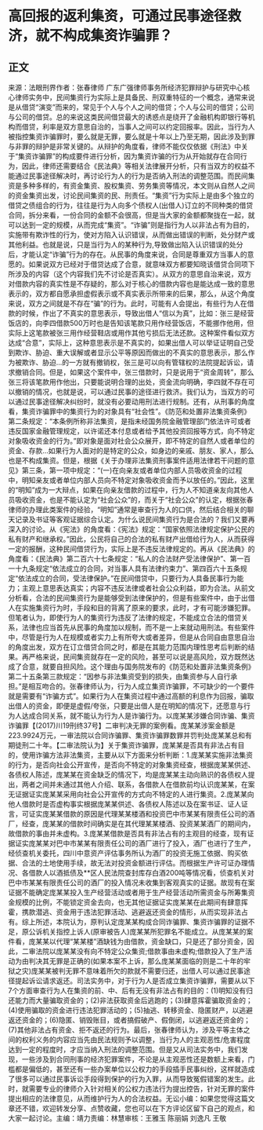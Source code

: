 # 高回报的返利集资，可通过民事途径救济，就不构成集资诈骗罪？
## 正文
来源：法眼刑界作者：张春律师 广东广强律师事务所经济犯罪辩护与研究中心核心律师实务中，民间集资行为实际上是具备民、刑双重特征的一个概念，通常来说是从借贷“演变”而来的，常见于个人与个人之间的借贷；个人与公司的借贷；公司与公司的借贷。总的来说这类民间借贷最大的诱惑点是绕开了金融机构即银行等机构而借贷，利率是双方意思自治的，当事人之间可以约定回报率。因此，当行为人被指控集资诈骗罪时，要么就是无罪，要么就是十年以上乃至无期，因此涉及到罪与非罪的辩护是非常关键的。从辩护的角度看，律师不能仅仅依据《刑法》中关于“集资诈骗罪”的构成要件进行分析，因为集资诈骗的行为从开始就存在合同行为，因此，律师还需要结合《民法典》等相关法律展开分析，只有当双方的权益不能通过民事途径解决时，再讨论行为人的行为是否纳入刑法的调整范围。而民间集资是多种多样的，有资金集资、股权集资、劳务集资等情况，本文则从自然人之间的资金集资出发，讨论民间集资的民、刑责任。“集资”行为实际上是由多个独立的借贷之债组合的行为，往往是行为人向多个债权人(出借人)订立的不同种类的借贷合同，拆分来看，一份合同的金额不会很高，但是当大家的金额都聚拢在一起，就可以达到一定的规模，从而完成“集资”。“诈骗”则是指行为人以非法占有为目的，实施带有欺诈性的行为，使对方陷入认识错误，从而做出错误的判断，处分财产或其他利益。也就是说，只是当行为人的某种行为,导致做出陷入认识错误的处分后，才能认定“诈骗”行为的存在。从民事的角度来说，合同是尊重双方当事人的意愿的。如果说双方已经对于借贷达成了合意，就意味双方都要知晓该借贷合同项下所涉及的内容（这个内容我们先不讨论是否真实）。从双方的意思自治来说，双方对借款内容的真实性是不存疑的，那么对于核心的借款内容也是能达成一致的意思表示的，双方都自愿承担虚假表示或不真实表示所带来的后果，那么，从这个角度来说，双方之间就是不存在“骗”的行为。此时，可能有人会提出，有些行为人在借款的时候，作出了不真实的意思表示，导致出借人“信以为真”，比如：张三是经营饭店的，向李四借款500万时也是告知该笔款只用作经营饭店，不能挪作他用，但实际上这笔款被张三用作经营鞋店或用作其他亏损后无法还款。这种案件看似双方达成“合意”，实际上，这种意思表示是不真实的，如果出借人可以举证证明自己受到欺诈、胁迫、重大误解或者显示公平等原因而做出的不真实的意思表示，那么作为被欺诈、胁迫...的一方就有撤销权，张三是可以向有管辖权的法院提起诉讼，请求撤销合同。但是，如果这个案件中，张三借款时，只是说用于“资金周转”，那么张三将该笔款用作他出，只要能说明合理的出处，资金流向明确，李四就不存在可以撤销的情况，也就是说，可以通过民事的途径进行救济。我们认为，当双方的可以通过民事途径解决纠纷时，就没有必要动用刑法进行规制。还有，从刑事的角度看，集资诈骗罪中的集资行为的对象具有“社会性”。《防范和处置非法集资条例》第二条规定：“本条例所称非法集资，是指未经国务院金融管理部门依法许可或者违反国家金融管理规定，以许诺还本付息或者给予其他投资回报等方式，向不特定对象吸收资金的行为。”即对象是面对社会公众展开，即不特定的自然人或者单位的资金、存款...如果行为人面对的是特定的公众，如身边的亲戚、朋友、家人，那么也是不构成集资。但是，根据《关于办理非法集资刑事案件适用法律若干问题的意见》第三条，第一项中规定：“(一)在向亲友或者单位内部人员吸收资金的过程中，明知亲友或者单位内部人员向不特定对象吸收资金而予以放任的。”因此，这里的“明知”成为一大辩点，如果在向亲友借款的过程中，行为人不知道亲友向其他人员吸收资金，也是不能认定为“社会公众”的，而关于“社会公众”的认定，根据张春律师的办理此类案件的经验，“明知”通常是审查行为人的口供，然后结合相关的聊天记录及书证等客观证据综合认定。为什么说民间集资行为是合法的？我们又要再深入的讨论。从《宪法》的角度看：《宪法》规定：“国家依照法律规定保护公民的私有财产和继承权。”因此，公民将自己的合法的私有财产出借给行为人，从而获得一定的报酬，这种民间借贷行为，实际上是不违反法律规定的。再从《民法典》的角度看：《民法典》第二百六十七条规定：“私人的合法财产受法律保护”、第一百一十九条规定“依法成立的合同，对当事人具有法律约束力”、第四百六十五条规定“依法成立的合同，受法律保护。”在民间借贷中，只要行为人具备民事行为能力；主观上意思表达真实；内容不违反法律或者社会公众利益，即为合法。从前文分析看，合法的民间集资行为是能够受到法律保护的，但是有些案件中，由于出借人在实施集资行为时，手段和目的背离了原来的要求，此时，才有可能涉嫌犯罪。但笔者认为，即使行为人的集资行为违反了法律的规定，不能成立合法的借贷关系，法律也应当首先从民事的角度加以规制，而不是一上来就动用刑法。有些案件中，尽管是行为人在规模或者实力上有所夸大或者差异，但是从合同自由意思自治的角度出发，双方在订立借贷合同之时，都是在其能力范围内理性思考后判断的结果。再严格来说，民间集资就存在一定的风险，甚至可以说是高风险，双方既然达成了合意，就要自担风险。这个理由与国务院发布的《防范和处置非法集资条例》第二十五条第三款规定：“因参与非法集资受到的损失，由集资参与人自行承担。”是相互吻合的。张春律师认为，行为人成立集资诈骗罪，不可缺少的一个要件就是需要有“诈骗方式”。如果行为人在集资过程中通过高额的利息作为回报，骗取出借人的资金，即便是虚假/夸张，只要是出借人是在明知的情况下，还愿意与行为人达成合同关系，就不能认为行为人是诈骗行为。以庞某某涉嫌合同诈骗、集资诈骗罪【(2017)川19刑终37号】二审判决无罪的案例看。庞某某涉案金额是223.9924万元，一审法院以合同诈骗罪、集资诈骗罪数罪并罚判处庞某某总和有期徒刑二十年。【二审法院认为】关于集资诈骗罪，庞某某是否具有非法占有目的，使用诈骗方法非法集资，主要从以下方面来分析判断：1.庞某某实施非法集资的行为，是否向社会公开宣传，是否向不特定的对象集资经查，根据庞某某供述、各债权人陈述，庞某某在资金缺乏的情况下，均是庞某某主动向熟识的各债权人提出，两者之间并未通过其他人介绍、联系，各借款人在借款前均认识庞某某，在案无证据证实庞某某采用向社会公开宣传的方式向不特定的人进行集资。2.庞某某向他人借款时是否虚构事实根据庞某某供述、各债权人陈述以及在案书证、证人证言，可证实庞某某借款的原因是代理某某楼酒和投资巴中市某某有限责任公司的酒厂，经查，庞某某的借款时间确实是在其代理某某楼酒、投资某某酒厂的期间内，故借款的事由并未虚构。3.庞某某借款是否具有非法占有的主观目的经查，现有证据证实庞某某对巴中市某某有限责任公司的酒厂进行了投入，酒厂也进行了生产，经侦查机关委托，四川中意资产评估事务所认为酒厂的投资无施工依据、购买依据、合法的土地使用手续，故无法对投资金额进行评估。而根据生产许可证办理情况、各借款人以酒抵债及**区人民法院查封库存白酒200吨等情况看，侦查机关对巴中市某某有限责任公司的酒厂的投入情况未收集到客观真实的证据。故现有在案证据不能确定庞某某投入生产经营活动或者用于生产经营活动所需资金与所筹集资金规模的比例，不能锁定资金去向，也无其他证据证实庞某某在此期间有肆意挥霍，携款潜逃、资金用于违法犯罪活动、逃避返还资金的情形，从而实现非法占有。综上所述，本院认为，原判认定庞某某构成合同诈骗罪、集资诈骗罪的证据不足，原公诉机关指控上诉人(原审被告人)庞某某所犯罪名不能成立。从庞某某的案件看，庞某某以代理“某某楼”酒缺钱为由借款，资金缺口，只是还了部分资金，因此，二审法院以庞某某没有向不特定公众集资;借款事由未虚构;借款投入了生产活动为由判决其无罪是正确的(如果本案不上诉，那么庞某某面临的则是二十年的牢狱之灾)庞某某被判无罪不意味着所欠的款就不需要归还，出借人可以通过民事途径提起诉讼请求返还。司法实务中，对于行为人是否成立集资诈骗罪，需要从以下7个方面审查行为人在集资的前、中、后有无没有非法占有的目的：(1)明知没有归还能力而大量骗取资金的；(2)非法获取资金后逃跑的；(3)肆意挥霍骗取资金的；(4)使用骗取的资金进行违法犯罪活动的；(5)抽逃、转移资金、隐匿财产，以逃避返还资金的；(6)隐匿、销毁账目，或者搞假破产、假倒闭，以逃避返还资金的；(7)其他非法占有资金、拒不返还的行为。最后，张春律师认为，涉及平等主体之间的权利义务的内容应当先由民法规则予以调整，当行为人的主观恶性/危害程度达到一定的程度时，才应当纳入刑法的调整范围。但是又从司法实务中，我们发现，一些涉及到合同刑事的经济犯罪案件，不论是从主观恶性还是数额上来看，门槛都是偏低的，甚至还有一些办案单位以公权力的手段插手民事纠纷，这样就造成了很多可以通过民事诉讼手段得到保护的行为入罪，从而导致冤假错案的发生。此时，就需要专业的律师介入针对相关的公权力违法行为提出控告，针对无罪的案件提出相应的法律意见，从而维护行为人的合法权益。无讼小编：如果您觉得这篇文章还不错，欢迎转发分享、点赞收藏，您也可以在下方评论区留下自己的观点，和大家一起讨论。主编：靖力责编：林慧审核：王雅玉 陈丽娟 刘逸凡 王敬